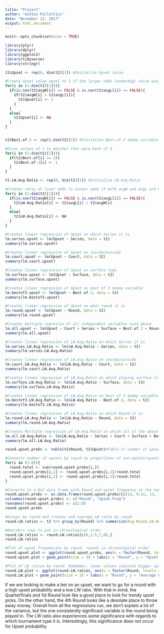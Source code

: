 ---
title: "Project"
author: "Ashton Pallottini"
date: "November 12, 2017"
output: html_document
---

```{r setup, include=FALSE}
knitr::opts_chunk$set(echo = TRUE)
```


```{r, warning=FALSE,  message=FALSE}
library(plyr)
library(dplyr)
library(ggplot2)
library(tidyverse)
library(stringr)
```


```{r}
t2$Upset <- rep(0, dim(t2)[1]) #Initialize Upset value

#Create Upset value equal to 1 if the larger odds (underdog) value won, 0 if the smaller odds value won, and NA if either avgW or avgL is NaN
for(i in (1:dim(t2)[1])){
  if(is.nan(t2$avgW[i]) == FALSE & is.nan(t2$avgL[i]) == FALSE){
    if(t2$avgW[i] > t2$avgL[i]){
      t2$Upset[i] <- 1
    }
  }
  else{
    t2$Upset[i] <- NA
  }
}


t2$Best.of.3 <- rep(0,dim(t2)[1]) #Initialize Best.of.3 dummy variable

#Gives values of 1 to matches that were best of 3
for(i in (1:dim(t2)[1])){
  if(t2$Best.of[i] == 3){
    t2$Best.of.3[i] <- 1
  }
}

t2.LW.Avg.Ratio <- rep(0, dim(t2)[1]) #Initialize LW.Avg.Ratio

#Creates ratio of loser odds to winner odds if both avgW and avgL are not NaN and makes the value NA otherwise. Smaller values here are larger upsets.
for(i in (1:dim(t2)[1])){
  if(is.nan(t2$avgW[i]) == FALSE & is.nan(t2$avgL[i]) == FALSE){
    t2$LW.Avg.Ratio[i] <- t2$avgL[i] / t2$avgW[i]
  }
  else{
    t2$LW.Avg.Ratio[i] <- NA
  }
}

```


```{r}
#Creates linear regression of Upset on which Series it is
lm.series.upset <- lm(Upset ~ Series, data = t2)
summary(lm.series.upset)

#Creates linear regression of Upset on inside/outside
lm.court.upset <- lm(Upset ~ Court, data = t2)
summary(lm.court.upset)

#Creates linear regression of Upset on surface type
lm.surface.upset <- lm(Upset ~ Surface, data = t2)
summary(lm.surface.upset)

#Creates linear regression of Upset on best of 3 dummy variable
lm.bestof3.upset <- lm(Upset ~ Best.of.3, data = t2)
summary(lm.bestof3.upset)

#Creates linear regression of Upset on what round it is
lm.round.upset <- lm(Upset ~ Round, data = t2)
summary(lm.round.upset)

```


```{r}
#Creates multiple regresion of all independent variables used above
lm.all.upset <- lm(Upset ~ Court + Series + Surface + Best.of.3 + Round, data = t2) 
summary(lm.all.upset)
```


```{r}
#Creates linear regression of LW.Avg.Ratio on which Series it is
lm.series.LW.Avg.Ratio <- lm(LW.Avg.Ratio ~ Series, data = t2)
summary(lm.series.LW.Avg.Ratio)

#Creates linear regression of LW.Avg.Ratio on inside/outside
lm.court.LW.Avg.Ratio <- lm(LW.Avg.Ratio ~ Court, data = t2)
summary(lm.court.LW.Avg.Ratio)

#Creates linear regression of LW.Avg.Ratio on which playing surface it is
lm.surface.LW.Avg.Ratio <- lm(LW.Avg.Ratio ~ Surface, data = t2)
summary(lm.surface.LW.Avg.Ratio)

#Creates linear regression of LW.Avg.Ratio on best of 3 dummy variable
lm.bestof3.LW.Avg.Ratio <- lm(LW.Avg.Ratio ~ Best.of.3, data = t2)
summary(lm.bestof3.LW.Avg.Ratio)

#Creates linear regression of LW.Avg.Ratio on which Round it is
lm.round.LW.Avg.Ratio <- lm(LW.Avg.Ratio ~ Round, data = t2)
summary(lm.round.LW.Avg.Ratio)
```


```{r}
#Creates Multiple regression of LW.Avg.Ratio on which all of the above independent variable
lm.all.LW.Avg.Ratio <- lm(LW.Avg.Ratio ~ Series + Court + Surface + Best.of.3 + Round, data = t2)
summary(lm.all.LW.Avg.Ratio)
```


```{r}
round.upset.probs <- table(t2$Round, t2$Upset)#Table of number of upsets in each round

#Converts number of upsets by round to proportions of non-upsets/upsets by round in above table
for(i in (1:8)){
  round.total <- sum(round.upset.probs[i,])
  round.upset.probs[i,1] <- round.upset.probs[i,1]/round.total
  round.upset.probs[i,2] <- round.upset.probs[i,2]/round.total 
}

#Converts to a 8x2 data frame with Round and upset frequency as the two columns
round.upset.probs <- as.data.frame(round.upset.probs)[c(14, 9:12, 13, 15, 16),c(1,3)]
colnames(round.upset.probs) <- c("Round", "Upset.Freq")
rownames(round.upset.probs) <- c(1:8)
round.upset.probs

#Groups by round and creates and average LW ratio by round
round.LW.ratios <- t2 %>% group_by(Round) %>% summarize(Avg.Round.LW.Ratio = mean(LW.Avg.Ratio, na.rm = TRUE))

#Reorders rows to put in chronological order
round.LW.ratios <- round.LW.ratios[c(6,1:5,7,8),]
round.LW.ratios
```


```{r}
#Plot of upset frequencies by round, rounds in chronological order
round.upset.plot <- ggplot(round.upset.probs, aes(x = factor(Round, levels = c("Round Robin", "1st Round", "2nd Round", "3rd Round", "4th Round", "Quarterfinals", "Semifinals", "The Final")), y = Upset.Freq))
round.upset.plot + geom_point(size = 3) + labs(x = "Round", y = "Upset Frequency", title = "Upset Frequency of Tennis Matches by Round", subtitle = "Uses Straight Up Upsets")

#Plot of LW ratios by round. Remember, lower values indicate bigger upsets. This is essentially a weighted average. Rounds are in chronological order
round.LW.plot <- ggplot(round.LW.ratios, aes(x = factor(Round, levels = c("Round Robin", "1st Round", "2nd Round", "3rd Round", "4th Round", "Quarterfinals", "Semifinals", "The Final")), y = Avg.Round.LW.Ratio))
round.LW.plot + geom_point(size = 3) + labs(x = "Round", y = "Average Loss/Win Betting Ratios", title = "Tennis Upset Frequencies by Round", subtitle = "Weighted by Average Odds of Losers to Victors")
```

If we are looking to make a bet on an upset, we want to go for a round with a high upset probability and a low LW ratio. With that in mind, the Quarterfinals and 1st Round look like a good place to look for trendy upset picks. On the other hand, the 4th Round looks like a desolate place to throw away money. Overall from all the regressions run, we don't explain a lot of the variance, but the one consistently significant variable is the round being played in. The LW ratio also experiences some significance with regards to which tournament type it is. Interestingly, this significance does not occur for Upset probability.

